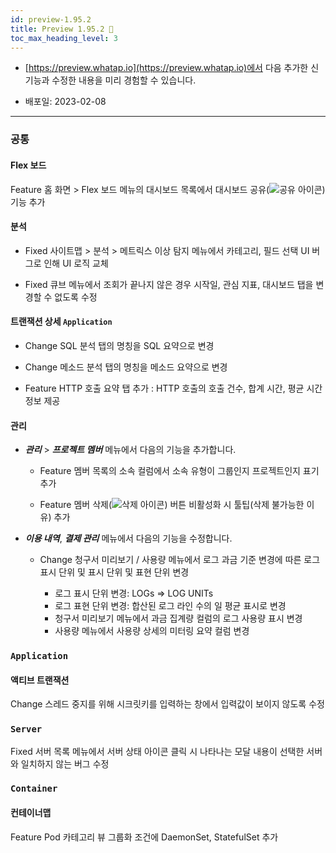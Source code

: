 ```yaml
---
id: preview-1.95.2
title: Preview 1.95.2 🚀
toc_max_heading_level: 3
---
```



* [https://preview.whatap.io](https://preview.whatap.io)에서 다음 추가한 신기능과 수정한 내용을 미리 경험할 수 있습니다. 

* 배포일: 2023-02-08
---

### 공통

#### Flex 보드

<Status>Feature</Status> <UI>홈 화면</UI> > <UI>Flex 보드</UI> 메뉴의 대시보드 목록에서 대시보드 공유(<img src='/img/ico-flexboard-share.svg' alt='공유 아이콘' />) 기능 추가

#### 분석

- <Status>Fixed</Status> <UI>사이트맵</UI> > <UI>분석</UI> > <UI>메트릭스 이상 탐지</UI> 메뉴에서 카테고리, 필드 선택 UI 버그로 인해 UI 로직 교체

- <Status>Fixed</Status> <UI>큐브</UI> 메뉴에서 조회가 끝나지 않은 경우 <UI>시작일</UI>, <UI>관심 지표</UI>, 대시보드 탭을 변경할 수 없도록 수정

#### 트랜잭션 상세 `Application`

- <Status>Change</Status> <UI>SQL</UI> 분석 탭의 명칭을 <UI>SQL 요약</UI>으로 변경

- <Status>Change</Status> <UI>메소드 분석</UI> 탭의 명칭을 <UI>메소드 요약</UI>으로 변경

- <Status>Feature</Status> <UI>HTTP 호출 요약</UI> 탭 추가 : HTTP 호출의 호출 건수, 합계 시간, 평균 시간 정보  제공

#### 관리

* ***관리*** > ***프로젝트 멤버*** 메뉴에서 다음의 기능을 추가합니다.

  - <Status>Feature</Status> 멤버 목록의 <UI>소속</UI> 컬럼에서 소속 유형이 그룹인지 프로젝트인지 표기 추가

  - <Status>Feature</Status> 멤버 삭제(<img src='/img/ico-trash.svg' alt='삭제 아이콘'/>) 버튼 비활성화 시 툴팁(삭제 불가능한 이유) 추가

* ***이용 내역***, ***결제 관리*** 메뉴에서 다음의 기능을 수정합니다.

  - <Status>Change</Status> <UI>청구서 미리보기</UI> / <UI>사용량</UI> 메뉴에서 로그 과금 기준 변경에 따른 로그 표시 단위 및 표시 단위 및 표현 단위 변경

    - 로그 표시 단위 변경: LOGs ⇒ LOG UNITs
    - 로그 표현 단위 변경: 합산된 로그 라인 수의 일 평균 표시로 변경
    - <UI>청구서 미리보기</UI> 메뉴에서 <UI>과금 집계량</UI> 컬럼의 로그 사용량 표시 변경
    - <UI>사용량</UI> 메뉴에서 사용량 상세의 미터링 요약 컬럼 변경

<!--
### front.conf 파일 설정

- <Status>Change</Status> <code>Application</code>에만 해당, <code>hide_apply_to_all_agents=true</code> 옵션 설정 시 <UI>모든 에이전트에 적용</UI> 버튼을 노출하지 않도록 수정

- <Status>Change</Status> <code>ui_show_logsink=false</code> 옵션 설정 시 <UI>로그</UI> 관련 메뉴를 노출하지 않도록 수정
-->

### `Application`

#### 액티브 트랜잭션

<Status>Change</Status> 스레드 중지를 위해 시크릿키를 입력하는 창에서 입력값이 보이지 않도록 수정


### `Server`

<Status>Fixed</Status> <UI>서버 목록</UI> 메뉴에서 서버 상태 아이콘 클릭 시 나타나는 모달 내용이 선택한 서버와 일치하지 않는 버그 수정


### `Container`

#### 컨테이너맵

<Status>Feature</Status> Pod 카테고리 뷰 그룹화 조건에 <UI>DaemonSet</UI>, <UI>StatefulSet</UI> 추가